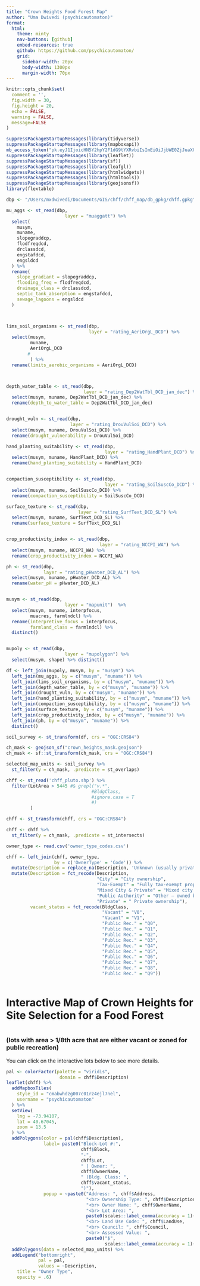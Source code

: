 ```yaml
---
title: "Crown Heights Food Forest Map"
author: "Uma Dwivedi (psychicautomaton)"
format: 
  html:
    theme: minty
    nav-buttons: [github]
    embed-resources: true
    github: https://github.com/psychicautomaton/
    grid:
      sidebar-width: 20px
      body-width: 1300px
      margin-width: 70px
---
```


```r
knitr::opts_chunk$set(
  comment = '', 
  fig.width = 30, 
  fig.height = 20,
  echo = FALSE,
  warning = FALSE,
  message=FALSE
)
```

```r
suppressPackageStartupMessages(library(tidyverse))
suppressPackageStartupMessages(library(mapboxapi))
mb_access_token("pk.eyJ1IjoicHN5Y2hpY2F1dG9tYXRvbiIsImEiOiJjbWE0ZjJuaXUwNjZzMmxweXlzcDN5OGQ5In0.Yme9yPL4rt8OuuySLUOYqg", install = TRUE, overwrite = TRUE)
suppressPackageStartupMessages(library(leaflet))
suppressPackageStartupMessages(library(sf))
suppressPackageStartupMessages(library(leafgl))
suppressPackageStartupMessages(library(htmlwidgets))
suppressPackageStartupMessages(library(htmltools))
suppressPackageStartupMessages(library(geojsonsf))
library(flextable)
```


```r
dbp <- "/Users/mxdwivedi/Documents/GIS/chff/chff_map/db_gpkg/chff.gpkg"
```

```r
mu_aggs <- st_read(dbp,
                      layer = "muaggatt") %>%
  select(
    musym,
    muname,
    slopegraddcp,
    flodfreqdcd,
    drclassdcd,
    engstafdcd,
    engsldcd
  ) %>%
  rename(
    slope_gradiant = slopegraddcp,
    flooding_freq = flodfreqdcd,
    drainage_class = drclassdcd,
    septic_tank_absorption = engstafdcd,
    sewage_lagoons = engsldcd
  )



lims_soil_organisms <- st_read(dbp,
                               layer = "rating_AeriOrgL_DCD") %>%
  select(musym,
         muname,
         AeriOrgL_DCD
        #  
         ) %>%
  rename(limits_aerobic_organisms = AeriOrgL_DCD)



depth_water_table <- st_read(dbp,
                             layer = "rating_Dep2WatTbl_DCD_jan_dec") %>%
  select(musym, muname, Dep2WatTbl_DCD_jan_dec) %>%
  rename(depth_to_water_table = Dep2WatTbl_DCD_jan_dec)


drought_vuln <- st_read(dbp,
                        layer = "rating_DrouVulSoi_DCD") %>%
  select(musym, muname, DrouVulSoi_DCD) %>%
  rename(drought_vulnerability = DrouVulSoi_DCD)

hand_planting_suitability <- st_read(dbp,
                                     layer = "rating_HandPlant_DCD") %>%
  select(musym, muname, HandPlant_DCD) %>%
  rename(hand_planting_suitability = HandPlant_DCD)


compaction_susceptibility <- st_read(dbp,
                                     layer = "rating_SoilSuscCo_DCD") %>%
  select(musym, muname, SoilSuscCo_DCD) %>%
  rename(compaction_susceptibility = SoilSuscCo_DCD)

surface_texture <- st_read(dbp,
                           layer = "rating_SurfText_DCD_SL") %>%
  select(musym, muname, SurfText_DCD_SL) %>%
  rename(surface_texture = SurfText_DCD_SL)


crop_productivity_index <- st_read(dbp,
                                   layer = "rating_NCCPI_WA") %>%
  select(musym, muname, NCCPI_WA) %>%
  rename(crop_productivity_index = NCCPI_WA)

ph <- st_read(dbp,
              layer = "rating_pHwater_DCD_AL") %>%
  select(musym, muname, pHwater_DCD_AL) %>%
  rename(water_pH = pHwater_DCD_AL)


musym <- st_read(dbp,
                      layer = "mapunit")  %>% 
  select(musym, muname, interpfocus,
         muacres, farmlndcl) %>% 
  rename(interpretive_focus = interpfocus,
         farmland_class = farmlndcl) %>%
  distinct()


mupoly <- st_read(dbp,
                      layer = "mupolygon") %>%
  select(musym, shape) %>% distinct()


```


```r

df <- left_join(mupoly, musym, by = "musym") %>%
  left_join(mu_aggs, by = c("musym", "muname")) %>%
  left_join(lims_soil_organisms, by = c("musym", "muname")) %>%
  left_join(depth_water_table, by = c("musym", "muname")) %>%
  left_join(drought_vuln, by = c("musym", "muname")) %>%
  left_join(hand_planting_suitability, by = c("musym", "muname")) %>%
  left_join(compaction_susceptibility, by = c("musym", "muname")) %>%
  left_join(surface_texture, by = c("musym", "muname")) %>%
  left_join(crop_productivity_index, by = c("musym", "muname")) %>%
  left_join(ph, by = c("musym", "muname")) %>%
  distinct()

soil_survey <- st_transform(df, crs = "OGC:CRS84")

```

```r
ch_mask <- geojson_sf("crown_heights_mask.geojson")
ch_mask <- sf::st_transform(ch_mask, crs = "OGC:CRS84")
```

```r
selected_map_units <- soil_survey %>%
  st_filter(y = ch_mask, .predicate = st_overlaps)
```


```r
chff <- st_read('chff_pluto.shp') %>%
  filter(LotArea > 5445 #& grepl("v.*",
                                #BldgClass,
                                #ignore.case = T
                                #)
         ) 

chff <- st_transform(chff, crs = "OGC:CRS84")

chff <- chff %>%
  st_filter(y = ch_mask, .predicate = st_intersects)

owner_type <- read.csv('owner_type_codes.csv')

chff <- left_join(chff, owner_type,
                  by = c('OwnerType' = 'Code')) %>%
  mutate(Description = replace_na(Description, 'Unknown (usually private)')) %>%
  mutate(Description = fct_recode(Description,
                                  "City" = "City ownership",
                                  "Tax-Exempt" = "Fully tax-exempt property that may be owned by the city, state, or federal government; a public authority; or a private institution",
                                  "Mixed City & Private" = "Mixed city and private ownership",
                                  "Public Authority" = "Other — owned by either a public authority or the state or federal government",
                                  "Private" = "	Private ownership"),
         vacant_status = fct_recode(BldgClass,
                                    "Vacant" = "V0",
                                    "Vacant" = "V1",
                                    "Public Rec." = "Q0",
                                    "Public Rec." = "Q1",
                                    "Public Rec." = "Q2",
                                    "Public Rec." = "Q3",
                                    "Public Rec." = "Q4",
                                    "Public Rec." = "Q5",
                                    "Public Rec." = "Q6",
                                    "Public Rec." = "Q7",
                                    "Public Rec." = "Q8",
                                    "Public Rec." = "Q9")) 


```

```r

```

# Interactive Map of Crown Heights for Site Selection for a Food Forest

# 

### (lots with area \> 1/8th acre that are either vacant or zoned for public recreation)

You can click on the interactive lots below to see more details.

```r
pal <- colorFactor(palette = "viridis",
                    domain = chff$Description)
leaflet(chff) %>%
  addMapboxTiles(
    style_id = "cmabwhdzg007c01rz4ejl7nel",
    username = "psychicautomaton"
  ) %>%
  setView(
    lng = -73.94107,
    lat = 40.67045,
    zoom = 13.5
  ) %>%
  addPolygons(color = pal(chff$Description),
              label= paste0("Block-Lot #:",
                            chff$Block, 
                            "-",
                            chff$Lot, 
                            " | Owner: ",
                            chff$OwnerName, 
                            " (Bldg. Class: ",
                            chff$vacant_status,
                            ")"),
              popup = ~paste0("Address: ", chff$Address,
                              "<br> Ownership Type: ", chff$Description,
                              "<br> Owner Name: ", chff$OwnerName,
                              "<br> Lot Area: ", 
                              paste0(scales::label_comma(accuracy = 1)(chff$LotArea), " sq ft"),
                              "<br> Land Use Code: ", chff$LandUse,
                              "<br> Council: ", chff$Council,
                              "<br> Assessed Value: ", 
                              paste0("$",
                                     scales::label_comma(accuracy = 1)(chff$AssessTot)))) %>%
  addPolygons(data = selected_map_units) %>%
  addLegend("bottomright", 
            pal = pal, 
            values = ~Description,
    title = "Owner Type",
    opacity = .6)
```
